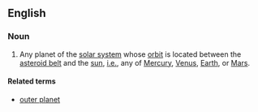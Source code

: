 ==English==

===Noun===
{{en-noun|sg=[[inner]] [[planet]]}}

# Any planet of the [[solar system]] whose [[orbit]] is located between the [[asteroid belt]] and the [[sun]], [[i.e.]], any of [[Mercury]], [[Venus]], [[Earth]], or [[Mars]].

====Related terms====
* [[outer planet]]